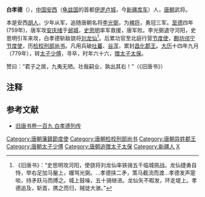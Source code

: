 '''白孝德'''（{{bd|714年||779年|catIdx=B}}），[[中国|中国]][[安西大都护府|安西]]（[[龟兹|龟兹国]]的首都[[伊逻卢城|伊逻卢城]]，今[[新疆维吾尔自治区|新疆]][[库车市|库车]]）人，[[唐朝|唐朝]]武将。

本是安西[[胡人|胡人]]，少年从军，追随唐朝名将[[李光弼|李光弼]]，为[[裨将|裨将]]，勇冠三军。[[至德_(唐朝)|至德]]四年(759年)，唐军攻[[安庆绪|安庆绪]]于[[邺城遗址|邺城]]，[[史思明|史思明]]率军救援，唐军败。李光弼退守河阳，史思明引军来攻，白孝德斩敌骁将[[刘龙仙|刘龙仙]]<ref>《旧唐书》：“史思明攻河阳，使骁将刘龙仙率铁骑五千临城挑战。龙仙捷勇自恃，举右足加马鬣上，嫚骂光弼。...孝德挟二矛，策马截流而渡...孝德发声寔啖，持矛跃马而搏之。城上鼓噪，五十骑继进。龙仙矢不暇发，环走堤上。孝德追及，斩首，携之而归，贼徒大骇。”</ref>。后累功官至北庭行营[[节度使|节度使]]，[[保大軍節度使|鄜坊]][[邠宁节度使|邠宁节度使]]，历[[檢校|检校]][[刑部尚书|刑部尚书]]。凡用兵破[[吐蕃|吐蕃]]、[[谷浑|谷浑]]，累封[[昌化郡_(山西)|昌化]][[郡王|郡王]]。[[大曆|大历]]十四年九月（779年），转[[东宫三师|太子少傅]]，寻卒，时年六十六，[[追贈|赠]][[东宫三师|太子太保]]。

赞曰：“君子之居，九夷无陋。壮哉嗣业，孰出其右！”（《旧唐书》）

== 注释 ==
{{reflist}}

== 参考文献 ==
*[http://www.guoxue.com/shibu/24shi/oldtangsu/jts_113.htm 旧唐书卷一百九 白孝德列传] {{Wayback|url=http://www.guoxue.com/shibu/24shi/oldtangsu/jts_113.htm |date=20200218035219 }}

{{DEFAULTSORT:B}}
[[Category:唐朝藩鎮節度使|Category:唐朝藩鎮節度使]]
[[Category:唐朝检校刑部尚书|Category:唐朝检校刑部尚书]]
[[Category:唐朝异姓郡王|Category:唐朝异姓郡王]]
[[Category:唐朝太子少傅|Category:唐朝太子少傅]]
[[Category:唐朝追赠太子太保|Category:唐朝追赠太子太保]]
[[Category:新疆人|Category:新疆人]]
[[Category:白姓|X]]